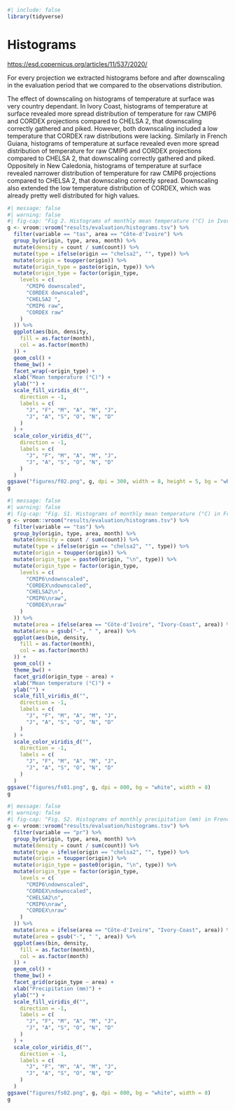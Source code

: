 ```r
#| include: false
library(tidyverse)
```

# Histograms {.unnumbered}

<https://esd.copernicus.org/articles/11/537/2020/>

For every projection we extracted histograms before and after downscaling in the evaluation period that we compared to the observations distribution.

The effect of downscaling on histograms of temperature at surface was very country dependant. In Ivory Coast, histograms of temperature at surface revealed more spread distribution of temperature for raw CMIP6 and CORDEX projections compared to CHELSA 2, that downscaling correctly gathered and piked. However, both downscaling included a low temperature that CORDEX raw distributions were lacking. Similarly in French Guiana, histograms of temperature at surface revealed even more spread distribution of temperature for raw CMIP6 and CORDEX projections compared to CHELSA 2, that downscaling correctly gathered and piked. Oppositely in New Caledonia, histograms of temperature at surface revealed narrower distribution of temperature for raw CMIP6 projections compared to CHELSA 2, that downscaling correctly spread. Downscaling also extended the low temperature distribution of CORDEX, which was already pretty well distributed for high values.

```r
#| message: false
#| warning: false
#| fig-cap: "Fig 2. Histograms of monthly mean temperature (°C) in Ivory Coast for all CMIP6 and CORDEX projections before and after downscaling compared to CHELSA 2. Bar colours indicate the month. Histograms for French Guiana, Ivory Coast and New Caledonia for temperature are shown in Supplementary Fig. S1 and for precipitation in Supplementary Fig. S2." #nolint
g <- vroom::vroom("results/evaluation/histograms.tsv") %>%
  filter(variable == "tas", area == "Côte-d'Ivoire") %>%
  group_by(origin, type, area, month) %>%
  mutate(density = count / sum(count)) %>%
  mutate(type = ifelse(origin == "chelsa2", "", type)) %>%
  mutate(origin = toupper(origin)) %>%
  mutate(origin_type = paste(origin, type)) %>%
  mutate(origin_type = factor(origin_type,
    levels = c(
      "CMIP6 downscaled",
      "CORDEX downscaled",
      "CHELSA2 ",
      "CMIP6 raw",
      "CORDEX raw"
    )
  )) %>%
  ggplot(aes(bin, density,
    fill = as.factor(month),
    col = as.factor(month)
  )) +
  geom_col() +
  theme_bw() +
  facet_wrap(~origin_type) +
  xlab("Mean temperature (°C)") +
  ylab("") +
  scale_fill_viridis_d("",
    direction = -1,
    labels = c(
      "J", "F", "M", "A", "M", "J",
      "J", "A", "S", "O", "N", "D"
    )
  ) +
  scale_color_viridis_d("",
    direction = -1,
    labels = c(
      "J", "F", "M", "A", "M", "J",
      "J", "A", "S", "O", "N", "D"
    )
  )
ggsave("figures/f02.png", g, dpi = 300, width = 8, height = 5, bg = "white")
g
```

```r
#| message: false
#| warning: false
#| fig-cap: "Fig. S1. Histograms of monthly mean temperature (°C) in French Guiana, Ivory Coast and New Caledonia for all CMIP6 and CORDEX projections before and after downscaling compared to CHELSA 2. Bar colours indicate the month." #nolint
g <- vroom::vroom("results/evaluation/histograms.tsv") %>%
  filter(variable == "tas") %>%
  group_by(origin, type, area, month) %>%
  mutate(density = count / sum(count)) %>%
  mutate(type = ifelse(origin == "chelsa2", "", type)) %>%
  mutate(origin = toupper(origin)) %>%
  mutate(origin_type = paste0(origin, "\n", type)) %>%
  mutate(origin_type = factor(origin_type,
    levels = c(
      "CMIP6\ndownscaled",
      "CORDEX\ndownscaled",
      "CHELSA2\n",
      "CMIP6\nraw",
      "CORDEX\nraw"
    )
  )) %>%
  mutate(area = ifelse(area == "Côte-d'Ivoire", "Ivory-Coast", area)) %>%
  mutate(area = gsub("-", " ", area)) %>%
  ggplot(aes(bin, density,
    fill = as.factor(month),
    col = as.factor(month)
  )) +
  geom_col() +
  theme_bw() +
  facet_grid(origin_type ~ area) +
  xlab("Mean temperature (°C)") +
  ylab("") +
  scale_fill_viridis_d("",
    direction = -1,
    labels = c(
      "J", "F", "M", "A", "M", "J",
      "J", "A", "S", "O", "N", "D"
    )
  ) +
  scale_color_viridis_d("",
    direction = -1,
    labels = c(
      "J", "F", "M", "A", "M", "J",
      "J", "A", "S", "O", "N", "D"
    )
  )
ggsave("figures/fs01.png", g, dpi = 800, bg = "white", width = 8)
g
```

```r
#| message: false
#| warning: false
#| fig-cap: "Fig. S2. Histograms of monthly precipitation (mm) in French Guiana, Ivory Coast and New Caledonia for all CMIP6 and CORDEX projections before and after downscaling compared to CHELSA 2. Bar colours indicate the month." #nolint
g <- vroom::vroom("results/evaluation/histograms.tsv") %>%
  filter(variable == "pr") %>%
  group_by(origin, type, area, month) %>%
  mutate(density = count / sum(count)) %>%
  mutate(type = ifelse(origin == "chelsa2", "", type)) %>%
  mutate(origin = toupper(origin)) %>%
  mutate(origin_type = paste0(origin, "\n", type)) %>%
  mutate(origin_type = factor(origin_type,
    levels = c(
      "CMIP6\ndownscaled",
      "CORDEX\ndownscaled",
      "CHELSA2\n",
      "CMIP6\nraw",
      "CORDEX\nraw"
    )
  )) %>%
  mutate(area = ifelse(area == "Côte-d'Ivoire", "Ivory-Coast", area)) %>%
  mutate(area = gsub("-", " ", area)) %>%
  ggplot(aes(bin, density,
    fill = as.factor(month),
    col = as.factor(month)
  )) +
  geom_col() +
  theme_bw() +
  facet_grid(origin_type ~ area) +
  xlab("Precipitation (mm)") +
  ylab("") +
  scale_fill_viridis_d("",
    direction = -1,
    labels = c(
      "J", "F", "M", "A", "M", "J",
      "J", "A", "S", "O", "N", "D"
    )
  ) +
  scale_color_viridis_d("",
    direction = -1,
    labels = c(
      "J", "F", "M", "A", "M", "J",
      "J", "A", "S", "O", "N", "D"
    )
  )
ggsave("figures/fs02.png", g, dpi = 800, bg = "white", width = 8)
g
```
